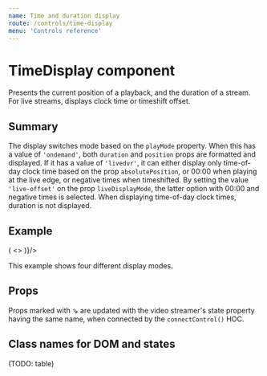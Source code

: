 ```yaml
---
name: Time and duration display
route: /controls/time-display
menu: 'Controls reference'
---
```



# TimeDisplay component

Presents the current position of a playback, and the duration of a stream. For live streams, displays clock time or timeshift offset.

## Summary

The display switches mode based on the `playMode` property. When this has a value of `'ondemand'`, both `duration` and `position` props are formatted and displayed. If it has a value of `'livedvr'`, it can either display only time-of-day clock time based on the prop `absolutePosition`, or 00:00 when playing at the live edge, or negative times when timeshifted. By setting the value `'live-offset'` on the prop `liveDisplayMode`, the latter option with 00:00 and negative times is selected. When displaying time-of-day clock times, duration is not displayed.

## Example

<Playground>
  <ShowCase render={({ setProperties, position }) => (
    <>
      <TimeDisplay playMode="ondemand" position={123.4} duration={234.5}/>
      <TimeDisplay playMode="livedvr" liveDisplayMode="live-offset" position={123} duration={234}/>
      <TimeDisplay playMode="livedvr" liveDisplayMode="live-offset" position={234} duration={234}/>
      <TimeDisplay playMode="livedvr" absolutePosition={new Date('2018-11-07T05:14:13Z')} position={234} duration={234}/>
    </>
  )}/>
</Playground>

This example shows four different display modes.

## Props

<PropsTable of={TimeDisplay} />

Props marked with ⇘ are updated with the video streamer's state property having the same name, when connected by the `connectControl()` HOC.

## Class names for DOM and states

(TODO: table)
